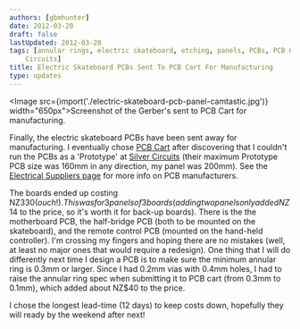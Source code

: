 ```yaml
---
authors: [gbmhunter]
date: 2012-03-20
draft: false
lastUpdated: 2012-03-20
tags: [annular rings, electric skateboard, etching, panels, PCBs, PCB Cart, Silver
    Circuits]
title: Electric Skateboard PCBs Sent To PCB Cart For Manufacturing
type: updates
---
```


<Image src={import('./electric-skateboard-pcb-panel-camtastic.jpg')} width="650px">Screenshot of the Gerber's sent to PCB Cart for manufacturing.</Image>

Finally, the electric skateboard PCBs have been sent away for manufacturing. I eventually chose [PCB Cart](http://www.pcbcart.com/) after discovering that I couldn't run the PCBs as a 'Prototype' at [Silver Circuits](http://www.custompcb.com/) (their maximum Prototype PCB size was 160mm in any direction, my panel was 200mm). See the [Electrical Suppliers page](/electronics/general/electrical-suppliers) for more info on PCB manufacturers.

The boards ended up costing NZ$330 (ouch!). This was for 3 panels of 3 boards (adding two panels only added NZ$14 to the price, so it's worth it for back-up boards).
There is the the motherboard PCB, the half-bridge PCB (both to be mounted on the skateboard), and the remote control PCB (mounted on the hand-held controller). I'm crossing my fingers and hoping there are no mistakes (well, at least no major ones that would require a redesign). One thing that I will do differently next time I design a PCB is to make sure the minimum annular ring is 0.3mm or larger. Since I had 0.2mm vias with 0.4mm holes, I had to raise the annular ring spec when submitting it to PCB cart (from 0.3mm to 0.1mm), which added about NZ$40 to the price.

I chose the longest lead-time (12 days) to keep costs down, hopefully they will ready by the weekend after next!

